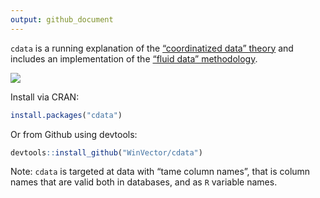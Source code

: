 ```yaml
---
output: github_document
---
```


<!-- README.md is generated from README.Rmd. Please edit that file -->

`cdata` is a running explanation of the ["coordinatized data" theory](https://github.com/WinVector/cdata/blob/master/extras/RowsAndColumns.md) and includes an implementation of the ["fluid data" methodology](https://github.com/WinVector/cdata/blob/master/extras/FluidData.md).

![](tools/cdata.png)

Install via CRAN:

```r
install.packages("cdata")
```

Or from Github using devtools:

```r
devtools::install_github("WinVector/cdata")
```

Note: `cdata` is targeted at data with "tame column names", that is column names that are valid both in databases, and as `R` variable names.

